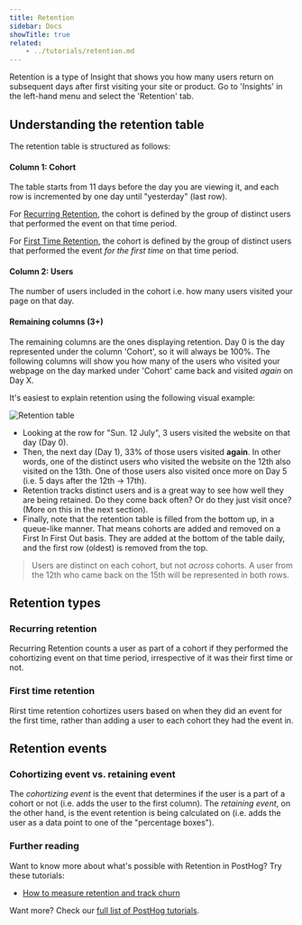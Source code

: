 ```yaml
---
title: Retention
sidebar: Docs
showTitle: true
related:
    - ../tutorials/retention.md
---
```


<FeatureAvailability allPlans />

Retention is a type of Insight that shows you how many users return on subsequent days after first visiting your site or product. Go to 'Insights' in the left-hand menu and select the 'Retention' tab.

## Understanding the retention table

The retention table is structured as follows:

#### Column 1: Cohort

The table starts from 11 days before the day you are viewing it, and each row is incremented by one day until "yesterday" (last row).

For [Recurring Retention](#recurring-retention), the cohort is defined by the group of distinct users that performed the event on that time period.

For [First Time Retention](#first-time-retention), the cohort is defined by the group of distinct users that performed the event _for the first time_ on that time period.

#### Column 2: Users

The number of users included in the cohort i.e. how many users visited your page on that day.

#### Remaining columns (3+)

The remaining columns are the ones displaying retention. Day 0 is the day represented under the column 'Cohort', so it will always be 100%. The following columns will show you how many of the users who visited your webpage on the day marked under 'Cohort' came back and visited _again_ on Day X.

It's easiest to explain retention using the following visual example:

![Retention table](../images/retention-table.png)

-   Looking at the row for "Sun. 12 July", 3 users visited the website on that day (Day 0).
-   Then, the next day (Day 1), 33% of those users visited **again**. In other words, one of the distinct users who visited the website on the 12th also visited on the 13th. One of those users also visited once more on Day 5 (i.e. 5 days after the 12th -> 17th).
-   Retention tracks distinct users and is a great way to see how well they are being retained. Do they come back often? Or do they just visit once? (More on this in the next section).
-   Finally, note that the retention table is filled from the bottom up, in a queue-like manner. That means cohorts are added and removed on a First In First Out basis. They are added at the bottom of the table daily, and the first row (oldest) is removed from the top.

> Users are distinct on each cohort, but not _across_ cohorts. A user from the 12th who came back on the 15th will be represented in both rows.

## Retention types

### Recurring retention

Recurring Retention counts a user as part of a cohort if they performed the cohortizing event on that time period, irrespective of it was their first time or not.

### First time retention

Rirst time retention cohortizes users based on when they did an event for the first time, rather than adding a user to each cohort they had the event in.

## Retention events

### Cohortizing event vs. retaining event

The _cohortizing event_ is the event that determines if the user is a part of a cohort or not (i.e. adds the user to the first column). The _retaining event_, on the other hand, is the event retention is being calculated on (i.e. adds the user as a data point to one of the "percentage boxes").

### Further reading

Want to know more about what's possible with Retention in PostHog? Try these tutorials:

-   [How to measure retention and track churn](/tutorials/retention)

Want more? Check our [full list of PostHog tutorials](https://posthog.com/tutorials).
